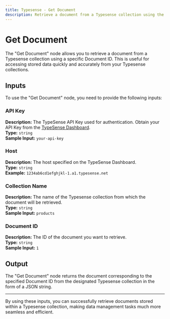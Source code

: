 ```yaml
---
title: Typesense - Get Document
description: Retrieve a document from a Typesense collection using the given Document ID.
---
```



# Get Document
The "Get Document" node allows you to retrieve a document from a Typesense collection using a specific Document ID. This is useful for accessing stored data quickly and accurately from your Typesense collections.

<Node id="@buildship/retrieve-document-from-typesense" version="1.2.0" />

## Inputs
To use the "Get Document" node, you need to provide the following inputs:

### API Key
**Description:** The TypeSense API Key used for authentication. Obtain your API Key from the [TypeSense Dashboard](https://cloud.typesense.org/).  
**Type:** `string`  
**Sample Input:** `your-api-key`

### Host
**Description:** The host specified on the TypeSense Dashboard.  
**Type:** `string`  
**Example:** `1234ab6cd1efghjkl-1.a1.typesense.net`

### Collection Name
**Description:** The name of the Typesense collection from which the document will be retrieved.  
**Type:** `string`  
**Sample Input:** `products`

### Document ID
**Description:** The ID of the document you want to retrieve.  
**Type:** `string`  
**Sample Input:** `1`

## Output
The "Get Document" node returns the document corresponding to the specified Document ID from the designated Typesense collection in the form of a JSON string.

---

By using these inputs, you can successfully retrieve documents stored within a Typesense collection, making data management tasks much more seamless and efficient.